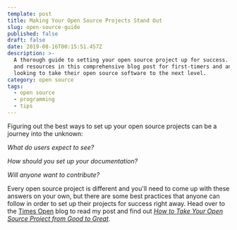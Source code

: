 ```yaml
---
template: post
title: Making Your Open Source Projects Stand Out
slug: open-source-guide
published: false
draft: false
date: 2019-08-16T00:15:51.457Z
description: >-
  A thorough guide to setting your open source project up for success.  Get tips
  and resources in this comprehensive blog post for first-timers and anyone
  looking to take their open source software to the next level.
category: open source
tags:
  - open source
  - programming
  - tips
---
```

Figuring out the best ways to set up your open source projects can be a journey into the unknown:

_What do users expect to see?_ 

_How should you set up your documentation?_ 

_Will anyone want to contribute?_  

Every open source project is different and you'll need to come up with these answers on your own, but there are some best practices that anyone can follow in order to set up their projects for success right away.  Head over to the [Times Open](https://open.nytimes.com/) blog to read my post and find out [_How to Take Your Open Source Project from Good to Great_](https://open.nytimes.com/how-to-take-your-open-source-project-from-good-to-great-49c392175e5c).
